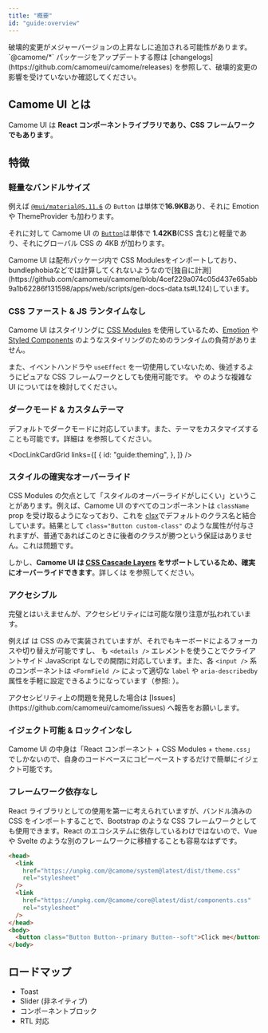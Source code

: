 ```yaml
---
title: "概要"
id: "guide:overview"
---
```


<Message status="warn" title="Camome UIはまだ安定版ではありません">
  破壊的変更がメジャーバージョンの上昇なしに追加される可能性があります。`@camome/*`
  パッケージをアップデートする際は
  [changelogs](https://github.com/camomeui/camome/releases)
  を参照して、破壊的変更の影響を受けていないか確認してください。
</Message>

## Camome UI とは

Camome UI は **React コンポーネントライブラリであり、CSS フレームワークでもあります**。

## 特徴

### 軽量なバンドルサイズ

例えば [`@mui/material@5.11.6`](https://bundlephobia.com/package/@mui/material@5.11.6) の `Button` は単体で**16.9KB**あり、それに Emotion や ThemeProvider も加わります。

それに対して Camome UI の [`Button`](/docs/components/inputs/button)は単体で **1.42KB**(CSS 含む)と軽量であり、それにグローバル CSS の 4KB が加わります。

<Message status="info">
  Camome UI は配布パッケージ内で CSS
  Modulesをインポートしており、bundlephobiaなどでは計算してくれないようなので[独自に計測](https://github.com/camomeui/camome/blob/4cef229a074c05d437e65abb9a1b62286f131598/apps/web/scripts/gen-docs-data.ts#L124)しています。
</Message>

### CSS ファースト & JS ランタイムなし

Camome UI はスタイリングに [CSS Modules](https://github.com/css-modules/css-modules) を使用しているため、[Emotion](https://emotion.sh/docs/introduction) や [Styled Components](https://styled-components.com/) のようなスタイリングのためのランタイムの負荷がありません。

また、イベントハンドラや `useEffect` を一切使用していないため、後述するようにピュアな CSS フレームワークとしても使用可能です。<DocLink id="menu"/> や <DocLink id="tab"/> のような複雑な UI については<DocLink id="guide:headless-integration"/>を検討してください。

### ダークモード & カスタムテーマ

デフォルトでダークモードに対応しています。また、テーマをカスタマイズすることも可能です。詳細は <DocLink id="guide:theming"/> を参照してください。

<DocLinkCardGrid
  links={[
    {
      id: "guide:theming",
    },
  ]}
/>

### スタイルの確実なオーバーライド

CSS Modules の欠点として「スタイルのオーバーライドがしにくい」ということがあります。例えば、Camome UI のすべてのコンポーネントは `className` prop を受け取るようになっており、これを [clsx](https://github.com/lukeed/clsx)でデフォルトのクラス名と結合しています。結果として `class="Button custom-class"` のような属性が付与されますが、普通であればこのときに後者のクラスが勝つという保証はありません。これは問題です。

しかし、**Camome UI は [CSS Cascade Layers](https://developer.mozilla.org/en-US/docs/Web/CSS/@layer) をサポートしているため、確実にオーバーライドできます**。詳しくは <DocLink id="guide:theming" hash="コンポーネントのオーバーライド" label="コンポーネントのオーバーライド"/> を参照してください。

### アクセシブル

完璧とはいえませんが、アクセシビリティには可能な限り注意が払われています。

例えば <DocLink id="switch"/> は CSS のみで実装されていますが、それでもキーボードによるフォーカスや切り替えが可能ですし、<DocLink id="accordion"/> も `<details />` エレメントを使うことでクライアントサイド JavaScript なしでの開閉に対応しています。また、各 `<input />` 系のコンポーネントは `<FormField />` によって適切な `label` や `aria-describedby` 属性を手軽に設定できるようになっています（参照: <DocLink id="guide:form"/>）。

<Message status="info">
  アクセシビリティ上の問題を発見した場合は
  [Issues](https://github.com/camomeui/camome/issues) へ報告をお願いします。
</Message>

### イジェクト可能 & ロックインなし

Camome UI の中身は「React コンポーネント + CSS Modules + `theme.css`」でしかないので、自身のコードベースにコピーペーストするだけで簡単にイジェクト可能です。

### フレームワーク依存なし

React ライブラリとしての使用を第一に考えられていますが、バンドル済みの CSS をインポートすることで、Bootstrap のような CSS フレームワークとしても使用できます。React のエコシステムに依存しているわけではないので、Vue や Svelte のような別のフレームワークに移植することも容易なはずです。

```html
<head>
  <link
    href="https://unpkg.com/@camome/system@latest/dist/theme.css"
    rel="stylesheet"
  />
  <link
    href="https://unpkg.com/@camome/core@latest/dist/components.css"
    rel="stylesheet"
  />
</head>
<body>
  <button class="Button Button--primary Button--soft">Click me</button>
</body>
```

## ロードマップ

- Toast
- Slider (非ネイティブ)
- コンポーネントブロック
- RTL 対応
